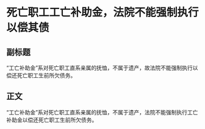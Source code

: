 # 死亡职工工亡补助金，法院不能强制执行以偿其债
## 副标题
“工亡补助金”系对死亡职工直系亲属的抚恤，不属于遗产，故法院不能强制执行以偿还死亡职工生前所欠债务。
## 正文
“工亡补助金”系对死亡职工直系亲属的抚恤，不属于遗产，法院不能强制执行工亡补助金以偿还死亡职工生前所欠债务。